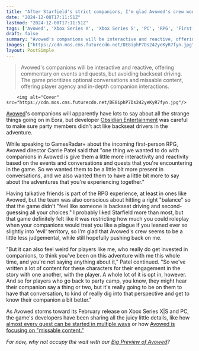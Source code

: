 ```yaml
---
title: "After Starfield's strict companions, I'm glad Avowed's crew won't be 'backseat driving and second-guessing all your choices'"
date: "2024-12-08T17:11:51Z"
lastmod: "2024-12-08T17:11:51Z"
tags: ['Avowed', 'Xbox Series X', 'Xbox Series S', 'PC', 'RPG', 'First-Person RPG', 'Obsidian Entertainment']
draft: false
summary: "Avowed's companions will be interactive and reactive, offering commentary on events and quests, but avoiding backseat driving.  The game prioritizes optional conversations and missable content, offering player agency and in-depth companion interactions."
images: ["https://cdn.mos.cms.futurecdn.net/DE8iphP7Ds242yeKyR7fyn.jpg"]
layout: PostSimple
---
```

> Avowed's companions will be interactive and reactive, offering commentary on events and quests, but avoiding backseat driving.  The game prioritizes optional conversations and missable content, offering player agency and in-depth companion interactions.


        <img alt="Cover" src="https://cdn.mos.cms.futurecdn.net/DE8iphP7Ds242yeKyR7fyn.jpg"/>
        
[Avowed](https://www.gamesradar.com/avowed-guide/)'s companions will apparently have lots to say about all the strange things going on in Eora, but developer [Obsidian Entertainment](https://www.gamesradar.com/tag/obsidian-entertainment/) was careful to make sure party members didn't act like backseat drivers in the adventure.

While speaking to GamesRadar+ about the incoming first-person RPG, Avowed director Carrie Patel said that "one thing we wanted to do with companions in Avowed is give them a little more interactivity and reactivity based on the events and conversations and quests that you're encountering in the game. So we wanted them to be a little bit more present in conversations, and we also wanted them to have a little bit more to say about the adventures that you're experiencing together."

Having talkative friends is part of the RPG experience, at least in ones like Avowed, but the team was also conscious about hitting a right "balance" so that the game didn't "feel like someone is backseat driving and second-guessing all your choices." I probably liked Starfield more than most, but that game definitely felt like it was restricting how much you could roleplay when your companions would treat you like a plague if you leaned ever so slightly into 'evil' territory, so I'm glad that Avowed's crew seems to be a little less judgemental, while still hopefully pushing back on me.

"But it can also feel weird for players like me, who really do get invested in companions, to think you've been on this adventure with me this whole time, and you're not saying anything about it," Patel continued. "So we've written a lot of content for these characters for their engagement in the story with one another, with the player. A whole lot of it is opt in, however. And so for players who go back to party camp, you know, they might hear their companion say a thing or two, but it's really going to be on them to have that conversation, to kind of really dig into that perspective and get to know their companion a bit better."

As Avowed storms toward its February release on Xbox Series X|S and PC, the game's developers have been sharing all the juicy little details, like how [almost every quest can be started in multiple ways](https://www.gamesradar.com/games/rpg/almost-every-quest-in-rpg-avowed-can-be-started-in-multiple-ways-we-want-to-just-constantly-foster-that-sense-of-exploration-wanderlust/) or how [Avowed is focusing on "missable content."](https://www.gamesradar.com/games/rpg/obsidians-new-first-person-rpg-avowed-channels-baldurs-gate-3-in-one-key-way-the-core-of-rpgs-that-makes-them-special-is-missable-content/)

*For now, why not occupy the wait with our *[<em>Big Preview of Avowed</em>](https://www.gamesradar.com/games/rpg/avowed-the-big-preview-hub/)*?* 
        